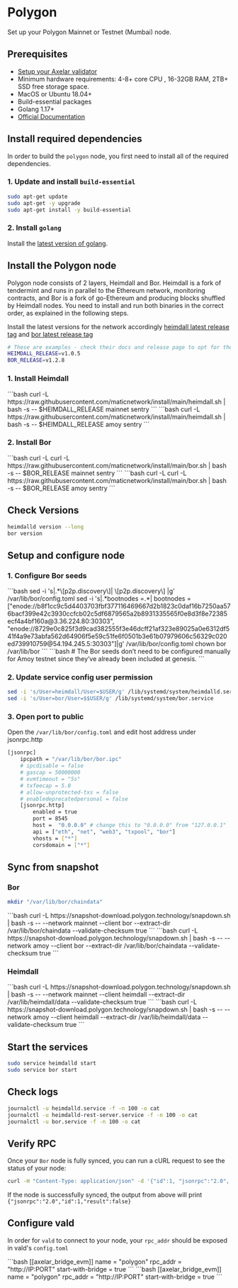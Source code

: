# Polygon


Set up your Polygon Mainnet or Testnet (Mumbai) node.

## Prerequisites

- [Setup your Axelar validator](/validator/setup/overview/)
- Minimum hardware requirements: 4-8+ core CPU , 16-32GB RAM, 2TB+ SSD free storage space.
- MacOS or Ubuntu 18.04+
- Build-essential packages
- Golang 1.17+
- [Official Documentation](https://docs.polygon.technology/pos/how-to/full-node/full-node-binaries)

## Install required dependencies

In order to build the `polygon` node, you first need to install all of the required dependencies.

### 1. Update and install `build-essential`

```bash
sudo apt-get update
sudo apt-get -y upgrade
sudo apt-get install -y build-essential
```

### 2. Install `golang`

Install the [latest version of golang](https://go.dev/doc/install).

## Install the Polygon node

Polygon node consists of 2 layers, Heimdall and Bor. Heimdall is a fork of tendermint and runs in parallel to the Ethereum network, monitoring contracts, and Bor is a fork of go-Ethereum and producing blocks shuffled by Heimdall nodes. You need to install and run both binaries in the correct order, as explained in the following steps.

Install the latest versions for the network accordingly [heimdall latest release tag](https://github.com/maticnetwork/heimdall/tags) and [bor latest release tag](https://github.com/maticnetwork/bor/tags)

```bash
# These are examples - check their docs and release page to opt for the right version
HEIMDALL_RELEASE=v1.0.5
BOR_RELEASE=v1.2.8
```

### 1. Install Heimdall

<tabs>
  <tab-item title="Mainnet" class="bleed">
    ```bash curl -L
    https://raw.githubusercontent.com/maticnetwork/install/main/heimdall.sh |
    bash -s -- $HEIMDALL_RELEASE mainnet sentry ```
  </tab-item>
  <tab-item title="Testnet" class="bleed">
    ```bash curl -L
    https://raw.githubusercontent.com/maticnetwork/install/main/heimdall.sh |
    bash -s -- $HEIMDALL_RELEASE amoy sentry ```
  </tab-item>
</tabs>

### 2. Install Bor

<tabs>
  <tab-item title="Mainnet" class="bleed">
    ```bash curl -L curl -L
    https://raw.githubusercontent.com/maticnetwork/install/main/bor.sh | bash -s
    -- $BOR_RELEASE mainnet sentry ```
  </tab-item>
  <tab-item title="Testnet" class="bleed">
    ```bash curl -L curl -L
    https://raw.githubusercontent.com/maticnetwork/install/main/bor.sh | bash -s
    -- $BOR_RELEASE amoy sentry ```
  </tab-item>
</tabs>

## Check Versions

```bash
heimdalld version --long
bor version
```

## Setup and configure node

### 1. Configure Bor seeds

<tabs>
  <tab-item title="Mainnet" class="bleed">
    ```bash sed -i 's|.*\[p2p.discovery\]| \[p2p.discovery\] |g'
    /var/lib/bor/config.toml sed -i 's|.*bootnodes =.*| bootnodes =
    ["enode://b8f1cc9c5d4403703fbf377116469667d2b1823c0daf16b7250aa576bacf399e42c3930ccfcb02c5df6879565a2b8931335565f0e8d3f8e72385ecf4a4bf160a@3.36.224.80:30303",
    "enode://8729e0c825f3d9cad382555f3e46dcff21af323e89025a0e6312df541f4a9e73abfa562d64906f5e59c51fe6f0501b3e61b07979606c56329c020ed739910759@54.194.245.5:30303"]|g'
    /var/lib/bor/config.toml chown bor /var/lib/bor ```
  </tab-item>
  <tab-item title="Testnet" class="bleed">
    ```bash # The Bor seeds don’t need to be configured manually for Amoy
    testnet since they’ve already been included at genesis. ```
  </tab-item>
</tabs>

### 2. Update service config user permission

```bash
sed -i 's/User=heimdall/User=$USER/g' /lib/systemd/system/heimdalld.service
sed -i 's/User=bor/User=$$USER/g' /lib/systemd/system/bor.service
```

### 3. Open port to public

Open the `/var/lib/bor/config.toml` and edit host address under jsonrpc.http

```bash
[jsonrpc]
    ipcpath = "/var/lib/bor/bor.ipc"
    # ipcdisable = false
    # gascap = 50000000
    # evmtimeout = "5s"
    # txfeecap = 5.0
    # allow-unprotected-txs = false
    # enabledeprecatedpersonal = false
    [jsonrpc.http]
        enabled = true
        port = 8545
        host =  "0.0.0.0" # change this to "0.0.0.0" from "127.0.0.1"
        api = ["eth", "net", "web3", "txpool", "bor"]
        vhosts = ["*"]
        corsdomain = ["*"]
```

## Sync from snapshot

### Bor

```bash
mkdir "/var/lib/bor/chaindata"
```

<tabs>
  <tab-item title="Mainnet" class="bleed">
    ```bash curl -L https://snapshot-download.polygon.technology/snapdown.sh |
    bash -s -- --network mainnet --client bor --extract-dir
    /var/lib/bor/chaindata --validate-checksum true ```
  </tab-item>
  <tab-item title="Testnet" class="bleed">
    ```bash curl -L https://snapshot-download.polygon.technology/snapdown.sh |
    bash -s -- --network amoy --client bor --extract-dir /var/lib/bor/chaindata
    --validate-checksum true ```
  </tab-item>
</tabs>

### Heimdall

<tabs>
  <tab-item title="Mainnet" class="bleed">
    ```bash curl -L https://snapshot-download.polygon.technology/snapdown.sh |
    bash -s -- --network mainnet --client heimdall --extract-dir
    /var/lib/heimdall/data --validate-checksum true ```
  </tab-item>
  <tab-item title="Testnet" class="bleed">
    ```bash curl -L https://snapshot-download.polygon.technology/snapdown.sh |
    bash -s -- --network amoy --client heimdall --extract-dir
    /var/lib/heimdall/data --validate-checksum true ```
  </tab-item>
</tabs>

## Start the services

```bash
sudo service heimdalld start
sudo service bor start
```

## Check logs

```bash
journalctl -u heimdalld.service -f -n 100 -o cat
journalctl -u heimdalld-rest-server.service -f -n 100 -o cat
journalctl -u bor.service -f -n 100 -o cat
```

## Verify RPC

Once your `Bor` node is fully synced, you can run a cURL request to see the status of your node:

```bash
curl -H "Content-Type: application/json" -d '{"id":1, "jsonrpc":"2.0", "method": "eth_syncing", "params":[]}' localhost:8545
```

If the node is successfully synced, the output from above will print `{"jsonrpc":"2.0","id":1,"result":false}`

## Configure vald

In order for `vald` to connect to your node, your `rpc_addr` should be exposed in
vald's `config.toml`

<tabs>
  <tab-item title="Mainnet">
    ```bash [[axelar_bridge_evm]] name = "polygon" rpc_addr = "http://IP:PORT"
    start-with-bridge = true ```
  </tab-item>
  <tab-item title="Testnet">
    ```bash [[axelar_bridge_evm]] name = "polygon" rpc_addr = "http://IP:PORT"
    start-with-bridge = true ```
  </tab-item>
</tabs>
